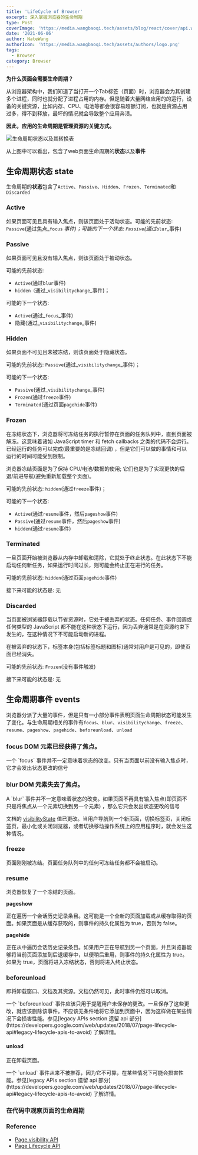 ```yaml
---
title: 'LifeCycle of Browser'
excerpt: 深入掌握浏览器的生命周期
type: Post
coverImage: 'https://media.wangbaoqi.tech/assets/blog/react/cover/api.webp'
date: '2021-06-06'
author: NateWang
authorIcon: 'https://media.wangbaoqi.tech/assets/authors/logo.png'
tags:
  - Browser
category: Browser
---
```



**为什么页面会需要生命周期？**

从浏览器架构中，我们知道了当打开一个Tab标签（页面）时，浏览器会为其创建多个进程，同时也就分配了进程占用的内存。但是随着大量网络应用的的运行，设备的关键资源，比如内存、CPU、电池等都会很容易超额订阅，也就是资源占用过多，得不到释放，最坏的情况就会导致整个应用奔溃。

**因此，应用的生命周期是管理资源的关键方式。**

![生命周期状态以及其转换表](https://media.wangbaoqi.tech/assets/blog/browser/cycle-api.webp)


从上图中可以看出，包含了web页面生命周期的**状态**以及**事件**

## 生命周期状态 state

生命周期的**状态**包含了`Active`、`Passive`、`Hidden`、`Frozen`、`Terminated`和`Discarded`

### Active

如果页面可见且具有输入焦点，则该页面处于活动状态。可能的先前状态: `Passive`(通过焦点_`focus` _事件)；可能的下一个状态: `Passive`(通过_`blur`_事件)

### Passive

如果页面可见且没有输入焦点，则该页面处于被动状态。

可能的先前状态:

* `Active`(通过`blur`事件)
* `hidden（`通过_`visibilitychange`_事件)；

可能的下一个状态:

* `Active`(通过_`focus`_事件)
* 隐藏(通过_`visibilitychange`_事件)

### Hidden

如果页面不可见且未被冻结，则该页面处于隐藏状态。

可能的先前状态: `Passive`(通过_`visibilitychange`_事件)；

可能的下一个状态:

* `Passive`(通过_`visibilitychange`_事件)
* `Frozen`(通过`freeze`事件)
* `Terminated`(通过页面`pagehide`事件)

### Frozen

在冻结状态下，浏览器将可冻结任务的执行暂停在页面的任务队列中，直到页面被解冻。这意味着诸如 JavaScript timer 和 fetch callbacks 之类的代码不会运行。已经运行的任务可以完成(最重要的是冻结回调) ，但是它们可以做的事情和可以运行的时间可能受到限制。

浏览器冻结页面是为了保持 CPU/电池/数据的使用; 它们也是为了实现更快的后退/前进导航(避免重新加载整个页面)。

可能的先前状态: `hidden`(通过`freeze`事件)；

可能的下一个状态:

* `Active`(通过`resume`事件，然后`pageshow`事件)
* `Passive`(通过`resume`事件，然后`pageshow`事件)
* `hidden`(通过`resume`事件)

### Terminated

一旦页面开始被浏览器从内存中卸载和清除，它就处于终止状态。在此状态下不能启动任何新任务，如果运行时间过长，则可能会终止正在进行的任务。

可能的先前状态: `hidden`(通过页面`pagehide`事件)

接下来可能的状态是: 无

### Discarded

当页面被浏览器卸载以节省资源时，它处于被丢弃的状态。任何任务、事件回调或任何类型的 JavaScript 都不能在这种状态下运行，因为丢弃通常是在资源约束下发生的，在这种情况下不可能启动新的进程。

在被丢弃的状态下，标签本身(包括标签标题和图标)通常对用户是可见的，即使页面已经消失。

可能的先前状态: `Frozen`(没有事件触发)

接下来可能的状态是: 无

## 生命周期事件 events

浏览器分派了大量的事件，但是只有一小部分事件表明页面生命周期状态可能发生了变化。与生命周期相关的事件有`focus`、`blur`、`visibilitychange`、`freeze`、`resume`、`pageshow`、`pagehide`、`beforeunload`、`unload`

### focus DOM 元素已经获得了焦点。

<Note>
 一个 `focus` 事件并不一定意味着状态的改变。只有当页面以前没有输入焦点时，它才会发出状态更改的信号
</Note>


### blur DOM 元素失去了焦点。

<Note>
  A `blur` 事件并不一定意味着状态的改变。如果页面不再具有输入焦点(即页面不只是将焦点从一个元素切换到另一个元素) ，那么它只会发出状态更改的信号
</Note>


文档的 [visibilityState](https://developer.mozilla.org/en-US/docs/Web/API/Document/visibilitychange_event) 值已更改。当用户导航到一个新页面，切换标签页，关闭标签页，最小化或关闭浏览器，或者切换移动操作系统上的应用程序时，就会发生这种情况。

### freeze

页面刚刚被冻结。页面任务队列中的任何可冻结任务都不会被启动。

### resume

浏览器恢复了一个冻结的页面。

**pageshow**

正在遍历一个会话历史记录条目。这可能是一个全新的页面加载或从缓存取得的页面。如果页面是从缓存获取的，则事件的持久化属性为 true，否则为 false。

**pagehide**

正在从中遍历会话历史记录条目。如果用户正在导航到另一个页面，并且浏览器能够将当前页面添加到后退缓存中，以便稍后重用，则事件的持久化属性为 true。如果为 true，页面将进入冻结状态，否则将进入终止状态。

### beforeunload

即将卸载窗口、文档及其资源。文档仍然可见，此时事件仍然可以取消。

<Note>
 一个 `beforeunload` 事件应该只用于提醒用户未保存的更改。一旦保存了这些更改，就应该删除该事件。不应该无条件地将它添加到页面中，因为这样做在某些情况下会损害性能。参见[legacy APIs section 遗留 api 部分](https://developers.google.com/web/updates/2018/07/page-lifecycle-api#legacy-lifecycle-apis-to-avoid) 了解详情。
</Note>

#### unload

正在卸载页面。

<Note>
 一个 `unload` 事件从来不被推荐，因为它不可靠，在某些情况下可能会损害性能。参见[legacy APIs section 遗留 api 部分](https://developers.google.com/web/updates/2018/07/page-lifecycle-api#legacy-lifecycle-apis-to-avoid) 了解详情。
</Note>


### 在代码中观察页面的生命周期



### Reference

* [Page visibility API ](https://www.ruanyifeng.com/blog/2018/10/page_visibility_api.html)
* [Page Lifecycle API](https://wicg.github.io/page-lifecycle/)


